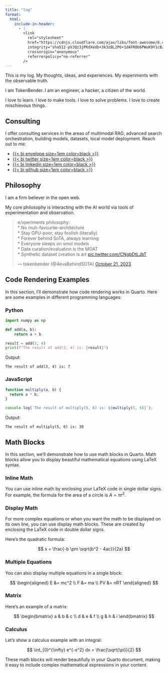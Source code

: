 ```yaml
---
title: "log"
format:
  html:
    include-in-header:
      - |
        <link
          rel="stylesheet"
          href="https://cdnjs.cloudflare.com/ajax/libs/font-awesome/6.4.0/css/all.min.css"
          integrity="sha512-pVJQz3jPKdXedb+3k3zBL2P6+1dAFR8b6PWuK9Y1cBz1Zk+7jR+Yy9f+QfFj/Y+ZAvE3XqVfK+1jQmFq6u/7sw=="
          crossorigin="anonymous"
          referrerpolicy="no-referrer"
        />
---
```


This is my log. My thoughts, ideas, and experiences. My experiments with the observable truth.

I am TokenBender. I am an engineer, a hacker, a citizen of the world.

I love to learn. I love to make tools. I love to solve problems. I love to create mischievous things.

## Consulting
I offer consulting services in the areas of multimodal RAG, advanced search orchestration, building models, datasets, local model deployment.
Reach out to me:

- [{{< bi envelope size=1em color=black >}}](mailto:theartoftokenbending@gmail.com)
- [{{< bi twitter size=1em color=black >}}](https://x.com/4evaBehindSOTA)
- [{{< bi linkedin size=1em color=black >}}](https://www.linkedin.com/in/abhishek-harshvardhan-mishra/)
- [{{< bi github size=1em color=black >}}](https://github.com/tokenbender)
    

## Philosophy
I am a firm believer in the open web. 

My core philosophy is interacting with the AI world via tools of experimentation and observation.
<blockquote class="twitter-tweet"><p lang="en" dir="ltr">e/xperiments philosophy:<br>* No muh-favourite-architecture<br>* Stay GPU-poor, stay foolish (literally)<br>* Forever behind SoTA, always learning<br>* Everyone sleeps on smol models<br>* Data curation/evaluation is the MOAT<br>* Synthetic dataset creation is art <a href="https://t.co/CNgbDtLJbT">pic.twitter.com/CNgbDtLJbT</a></p>&mdash; tokenbender (@4evaBehindSOTA) <a href="https://twitter.com/4evaBehindSOTA/status/1715722101989179617?ref_src=twsrc%5Etfw">October 21, 2023</a></blockquote> <script async src="https://platform.twitter.com/widgets.js" charset="utf-8"></script>

## Code Rendering Examples

In this section, I'll demonstrate how code rendering works in Quarto. Here are some examples in different programming languages:

### Python

```python
import numpy as np

def add(a, b):
    return a + b

result = add(3, 4)
print(f"The result of add(3, 4) is: {result}")
```

Output:
```
The result of add(3, 4) is: 7
```

### JavaScript

```javascript
function multiply(a, b) {
  return a * b;
}

console.log(`The result of multiply(5, 6) is: ${multiply(5, 6)}`);
```

Output:
```
The result of multiply(5, 6) is: 30
```

## Math Blocks

In this section, we'll demonstrate how to use math blocks in Quarto. Math blocks allow you to display beautiful mathematical equations using LaTeX syntax.

### Inline Math

You can use inline math by enclosing your LaTeX code in single dollar signs. For example, the formula for the area of a circle is $A = \pi r^2$.

### Display Math

For more complex equations or when you want the math to be displayed on its own line, you can use display math blocks. These are created by enclosing the LaTeX code in double dollar signs.

Here's the quadratic formula:

$$
x = \frac{-b \pm \sqrt{b^2 - 4ac}}{2a}
$$

### Multiple Equations

You can also display multiple equations in a single block:

$$
\begin{aligned}
E &= mc^2 \\
F &= ma \\
PV &= nRT
\end{aligned}
$$

### Matrix

Here's an example of a matrix:

$$
\begin{bmatrix}
a & b & c \\
d & e & f \\
g & h & i
\end{bmatrix}
$$

### Calculus

Let's show a calculus example with an integral:

$$
\int_{0}^{\infty} e^{-x^2} dx = \frac{\sqrt{\pi}}{2}
$$

These math blocks will render beautifully in your Quarto document, making it easy to include complex mathematical expressions in your content.